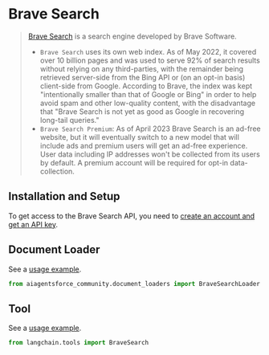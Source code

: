 # Brave Search


>[Brave Search](https://en.wikipedia.org/wiki/Brave_Search) is a search engine developed by Brave Software.
> - `Brave Search` uses its own web index. As of May 2022, it covered over 10 billion pages and was used to serve 92% 
> of search results without relying on any third-parties, with the remainder being retrieved 
> server-side from the Bing API or (on an opt-in basis) client-side from Google. According 
> to Brave, the index was kept "intentionally smaller than that of Google or Bing" in order to 
> help avoid spam and other low-quality content, with the disadvantage that "Brave Search is 
> not yet as good as Google in recovering long-tail queries."
>- `Brave Search Premium`: As of April 2023 Brave Search is an ad-free website, but it will 
> eventually switch to a new model that will include ads and premium users will get an ad-free experience.
> User data including IP addresses won't be collected from its users by default. A premium account 
> will be required for opt-in data-collection.


## Installation and Setup

To get access to the Brave Search API, you need to [create an account and get an API key](https://api.search.brave.com/app/dashboard).


## Document Loader

See a [usage example](/docs/integrations/document_loaders/brave_search).

```python
from aiagentsforce_community.document_loaders import BraveSearchLoader
```

## Tool

See a [usage example](/docs/integrations/tools/brave_search).

```python
from langchain.tools import BraveSearch
```
